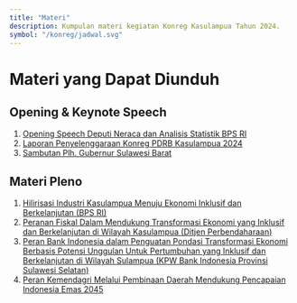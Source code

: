 ```yaml
---
title: "Materi"
description: Kumpulan materi kegiatan Konreg Kasulampua Tahun 2024.
symbol: "/konreg/jadwal.svg"
---
```


# Materi yang Dapat Diunduh

## Opening & Keynote Speech

1. [Opening Speech Deputi Neraca dan Analisis Statistik BPS RI](https://drive.bps.go.id/s/HqHs7w2LZcEodKo)
2. [Laporan Penyelenggaraan Konreg PDRB Kasulampua 2024](https://drive.google.com/drive/folders/1qE4cNndKX5Yn_OiPynCohNMbximFX-Hl)
3. [Sambutan Plh. Gubernur Sulawesi Barat](https://drive.google.com/drive/folders/1Fki1xH6BFFFXxsYCVE3tw1s-vZQqnlGa)

## Materi Pleno

1.  [Hilirisasi Industri Kasulampua Menuju Ekonomi Inklusif dan Berkelanjutan (BPS RI)](https://drive.google.com/drive/folders/10bJSXpqyC9y01Ri-W8UgsMZROs56nzIT)
2.  [Peranan Fiskal Dalam Mendukung Transformasi Ekonomi yang Inklusif dan Berkelanjutan di Wilayah Kasulampua (Ditjen Perbendaharaan)](https://drive.google.com/drive/folders/1oxSIep3-0PehjSuNA73c4skzbjLpiRYy)
3.  [Peran Bank Indonesia dalam Penguatan Pondasi Transformasi Ekonomi Berbasis Potensi Unggulan
    Untuk Pertumbuhan yang Inklusif dan Berkelanjutan di Wilayah
    Sulampua (KPW Bank Indonesia Provinsi Sulawesi Selatan)](https://drive.google.com/drive/folders/1pNjiZHeeDNBznFfM9ImDlGDYKf9LMqZj)
4.  [Peran Kemendagri Melalui Pembinaan Daerah Mendukung Pencapaian Indonesia Emas 2045](https://drive.google.com/drive/folders/1a4eSD-aAPndq-zlu5bsAXurHSyTBipL4)
